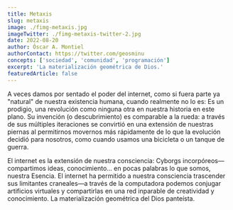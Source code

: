 ```yaml
---
title: Metaxis
slug: metaxis
image: ./fimg-metaxis.jpg
imageTwitter: ./fimg-metaxis-twitter-2.jpg
date: 2022-08-20
author: Óscar A. Montiel
authorContact: https://twitter.com/geosminu
concepts: ['sociedad', 'comunidad', 'programación']
excerpt: 'La materialización geométrica de Dios.'
featuredArticle: false
---
```


A veces damos por sentado el poder del internet, como si fuera parte ya "natural" de nuestra existencia humana, cuando realmente no lo es: Es un prodigio, una revolución como ninguna otra en nuestra historia en este plano.
Su invención (o descubrimiento) es comparable a la rueda: a través de sus múltiples iteraciones se convirtió en una extensión de nuestras piernas al permitirnos movernos más rápidamente de lo que la evolución decidió para nosotros, como cuando usamos una bicicleta o un tanque de guerra.

El internet es la extensión de nuestra consciencia: Cyborgs incorpóreos—compartimos ideas, conocimiento... en pocas palabras lo que somos, nuestra Esencia. El internet ha permitido a nuestra consciencia trascender sus limitantes craneales—a través de la computadora podemos conjugar artificios virtuales y compartirlas en una red inparable de creatividad y conocimiento. La materialización geométrica del Dios panteísta.
